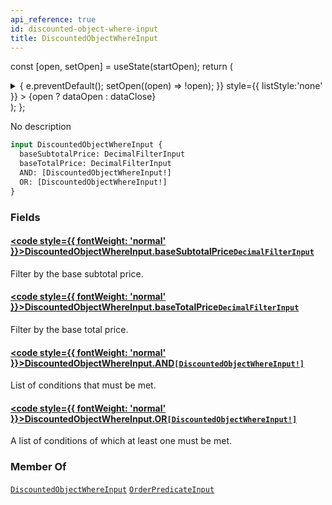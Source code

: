```yaml
---
api_reference: true
id: discounted-object-where-input
title: DiscountedObjectWhereInput
---
```






const [open, setOpen] = useState(startOpen);
return (
<details {...(open ? { open: true } : {})} className="details" style={{ border:'none', boxShadow:'none', background:'var(--ifm-background-color)' }}>
<summary
onClick={(e) => {
e.preventDefault();
setOpen((open) => !open);
}}
style={{ listStyle:'none' }} >
{open ? dataOpen : dataClose}
</summary>
{open && children}
</details>
);
};

No description

```graphql
input DiscountedObjectWhereInput {
  baseSubtotalPrice: DecimalFilterInput
  baseTotalPrice: DecimalFilterInput
  AND: [DiscountedObjectWhereInput!]
  OR: [DiscountedObjectWhereInput!]
}
```

### Fields

#### [<code style={{ fontWeight: 'normal' }}>DiscountedObjectWhereInput.<b>baseSubtotalPrice</b></code>](#)<Bullet />[`DecimalFilterInput`](../../../api-reference/miscellaneous/inputs/decimal-filter-input.mdx) <Badge class="badge badge--secondary" text="input"/> <Badge class="badge badge--secondary" text="miscellaneous"/>

Filter by the base subtotal price.

#### [<code style={{ fontWeight: 'normal' }}>DiscountedObjectWhereInput.<b>baseTotalPrice</b></code>](#)<Bullet />[`DecimalFilterInput`](../../../api-reference/miscellaneous/inputs/decimal-filter-input.mdx) <Badge class="badge badge--secondary" text="input"/> <Badge class="badge badge--secondary" text="miscellaneous"/>

Filter by the base total price.

#### [<code style={{ fontWeight: 'normal' }}>DiscountedObjectWhereInput.<b>AND</b></code>](#)<Bullet />[`[DiscountedObjectWhereInput!]`](../../../api-reference/discounts/inputs/discounted-object-where-input.mdx) <Badge class="badge badge--secondary" text="list"/> <Badge class="badge badge--secondary" text="input"/> <Badge class="badge badge--secondary" text="discounts"/>

List of conditions that must be met.

#### [<code style={{ fontWeight: 'normal' }}>DiscountedObjectWhereInput.<b>OR</b></code>](#)<Bullet />[`[DiscountedObjectWhereInput!]`](../../../api-reference/discounts/inputs/discounted-object-where-input.mdx) <Badge class="badge badge--secondary" text="list"/> <Badge class="badge badge--secondary" text="input"/> <Badge class="badge badge--secondary" text="discounts"/>

A list of conditions of which at least one must be met.

### Member Of

[`DiscountedObjectWhereInput`](../../../api-reference/discounts/inputs/discounted-object-where-input.mdx) <Badge class="badge badge--secondary" text="input"/><Bullet />[`OrderPredicateInput`](../../../api-reference/discounts/inputs/order-predicate-input.mdx) <Badge class="badge badge--secondary" text="input"/>
